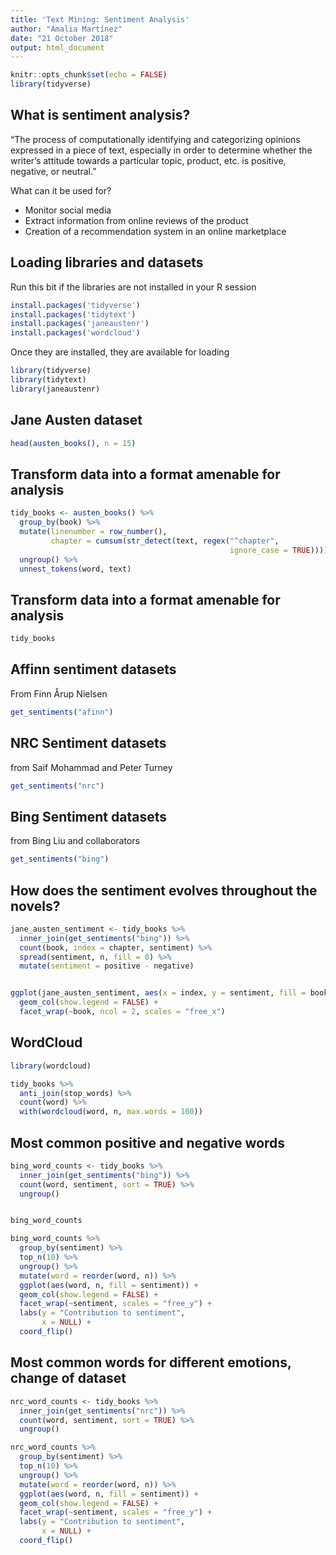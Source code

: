 ```yaml
---
title: 'Text Mining: Sentiment Analysis'
author: "Amalia Martínez"
date: "21 October 2018"
output: html_document
---
```

```r
knitr::opts_chunk$set(echo = FALSE)
library(tidyverse)
```
## What is sentiment analysis?

"The process of computationally identifying and categorizing opinions expressed in a piece of text, especially in order to determine whether the writer's attitude towards a particular topic, product, etc. is positive, negative, or neutral."

What can it be used for?

- Monitor social media
- Extract information from online reviews of the product
- Creation of a recommendation system in an online marketplace

## Loading libraries and datasets

Run this bit if the libraries are not installed in your R session

```r
install.packages('tidyverse')
install.packages('tidytext')
install.packages('janeaustenr')
install.packages('wordcloud')
```

Once they are installed, they are available for loading

```r


library(tidyverse)
library(tidytext)
library(janeaustenr)
```

## Jane Austen dataset
```r
head(austen_books(), n = 15)
```

## Transform data into a format amenable for analysis

```r
tidy_books <- austen_books() %>%
  group_by(book) %>%
  mutate(linenumber = row_number(),
         chapter = cumsum(str_detect(text, regex("^chapter", 
                                                 ignore_case = TRUE)))) %>%
  ungroup() %>%
  unnest_tokens(word, text)
```

## Transform data into a format amenable for analysis
```r
tidy_books 
```
## Affinn sentiment datasets
From Finn Årup Nielsen
```r
get_sentiments("afinn")
```

## NRC Sentiment datasets
from Saif Mohammad and Peter Turney
```r
get_sentiments("nrc")
```

## Bing Sentiment datasets
from Bing Liu and collaborators

```r
get_sentiments("bing")

```


## How does the sentiment evolves throughout the novels?
```r
jane_austen_sentiment <- tidy_books %>%
  inner_join(get_sentiments("bing")) %>%
  count(book, index = chapter, sentiment) %>%
  spread(sentiment, n, fill = 0) %>%
  mutate(sentiment = positive - negative)


ggplot(jane_austen_sentiment, aes(x = index, y = sentiment, fill = book)) +
  geom_col(show.legend = FALSE) +
  facet_wrap(~book, ncol = 2, scales = "free_x")
```


## WordCloud
```r
library(wordcloud)

tidy_books %>%
  anti_join(stop_words) %>%
  count(word) %>%
  with(wordcloud(word, n, max.words = 100))
```

## Most common positive and negative words
```r
bing_word_counts <- tidy_books %>%
  inner_join(get_sentiments("bing")) %>%
  count(word, sentiment, sort = TRUE) %>%
  ungroup()


bing_word_counts

bing_word_counts %>%
  group_by(sentiment) %>%
  top_n(10) %>%
  ungroup() %>%
  mutate(word = reorder(word, n)) %>%
  ggplot(aes(word, n, fill = sentiment)) +
  geom_col(show.legend = FALSE) +
  facet_wrap(~sentiment, scales = "free_y") +
  labs(y = "Contribution to sentiment",
       x = NULL) +
  coord_flip()
```



## Most common words for different emotions, change of dataset
```r
nrc_word_counts <- tidy_books %>%
  inner_join(get_sentiments("nrc")) %>%
  count(word, sentiment, sort = TRUE) %>%
  ungroup()

nrc_word_counts %>%
  group_by(sentiment) %>%
  top_n(10) %>%
  ungroup() %>%
  mutate(word = reorder(word, n)) %>%
  ggplot(aes(word, n, fill = sentiment)) +
  geom_col(show.legend = FALSE) +
  facet_wrap(~sentiment, scales = "free_y") +
  labs(y = "Contribution to sentiment",
       x = NULL) +
  coord_flip()
```


